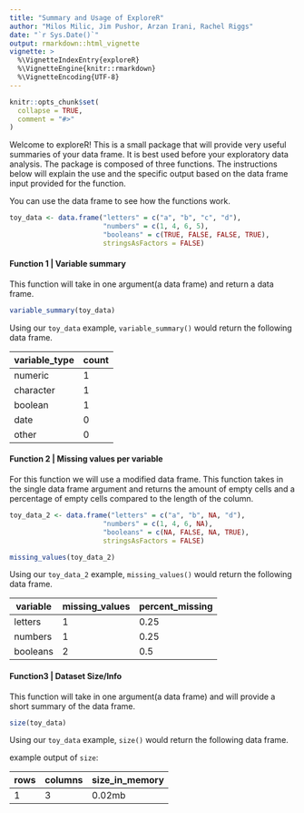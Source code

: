 ```yaml
---
title: "Summary and Usage of ExploreR"
author: "Milos Milic, Jim Pushor, Arzan Irani, Rachel Riggs"
date: "`r Sys.Date()`"
output: rmarkdown::html_vignette
vignette: >
  %\VignetteIndexEntry{exploreR}
  %\VignetteEngine{knitr::rmarkdown}
  %\VignetteEncoding{UTF-8}
---
```


```r
knitr::opts_chunk$set(
  collapse = TRUE,
  comment = "#>"
)
```

Welcome to exploreR! This is a small package that will provide very useful summaries of your data frame. It is best used before your exploratory data analysis. The package is composed of three functions. The instructions below will explain the use and the specific output based on the data frame input provided for the function.

You can use the data frame to see how the functions work.

```r
toy_data <- data.frame("letters" = c("a", "b", "c", "d"),
                       "numbers" = c(1, 4, 6, 5),
                       "booleans" = c(TRUE, FALSE, FALSE, TRUE),
                       stringsAsFactors = FALSE)

```

#### Function 1 | Variable summary

This function will take in one argument(a data frame) and return a data frame.
```r
variable_summary(toy_data)

```

Using our `toy_data` example, `variable_summary()` would return the following data frame.

| variable_type | count |
| ------------- | ----- |
| numeric       | 1     |
| character     | 1     |
| boolean       | 1     |
| date          | 0     |
| other         | 0     |



#### Function 2 | Missing values per variable

For this function we will use a modified data frame. This function takes in the single data frame argument and returns the amount of empty cells and a percentage of empty cells compared to the length of the column.

```r
toy_data_2 <- data.frame("letters" = c("a", "b", NA, "d"),
                       "numbers" = c(1, 4, 6, NA),
                       "booleans" = c(NA, FALSE, NA, TRUE),
                       stringsAsFactors = FALSE)

missing_values(toy_data_2)

```

Using our `toy_data_2` example, `missing_values()` would return the following data frame.

| variable      | missing_values | percent_missing |
| ------------- | ----- | ------ |
| letters | 1     | 0.25      |
| numbers | 1   | 0.25   |
| booleans | 2     | 0.5      |



#### Function3 | Dataset Size/Info

This function will take in one argument(a data frame) and will provide a short summary of the data frame.



```r

size(toy_data)

```

Using our `toy_data` example, `size()` would return the following data frame.


example output of `size`:

| rows  | columns | size_in_memory |
| ----- | ------- | -------------- |
| 1  | 3     | 0.02mb         |




